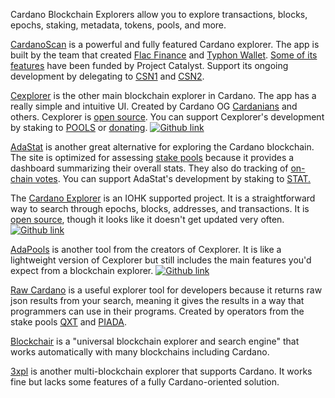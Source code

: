 Cardano Blockchain Explorers allow you to explore transactions, blocks, epochs, staking, metadata, tokens, pools, and more.

[CardanoScan](https://cardanoscan.io/) is a powerful and fully featured Cardano explorer. The app is built by the team that created [Flac Finance](https://twitter.com/FlacFinance) and [Typhon Wallet](https://twitter.com/TyphonWallet). [Some of its features](https://projectcatalyst.io/funds/8/f8-developer-ecosystem/cardanoscanio-upgrade) have been funded by Project Catalyst. Support its ongoing development by delegating to [CSN1](https://cexplorer.io/pool/pool10hex9l4wjgqarvhr94xgyh9frv5lhtajhrj4dah0kl65jtws30khttps://) and [CSN2](https://cexplorer.io/pool/pool1mfgqn8n658vjdcvg3xgtr3qyet64fht0dzsukqeznxw36z8g2k6https://).

[Cexplorer](https://cexplorer.io/) is the other main blockchain explorer in Cardano. The app has a really simple and intuitive UI. Created by Cardano OG [Cardanians](https://twitter.com/Cardanians_io) and others. Cexplorer is [open source](https://github.com/cexplorer/cexplorer.io). You can support Cexplorer's development by staking to [POOLS](https://cexplorer.io/pool/pool1cduc7ut6grhqyavrmm3gzcdf4qfdsjk7vdwcxy9c0r5fyaxh2sqhttps://) or [donating](https://cexplorer.io/donate).
[![Github link](https://img.shields.io/badge/GitHub-100000?style=for-the-badge&logo=github&logoColor=white)](https://github.com/cexplorer/cexplorer.io)

[AdaStat](https://adastat.net/) is another great alternative for exploring the Cardano blockchain. The site is optimized for assessing [stake pools](https://adastat.net/pools) because it provides a dashboard summarizing their overall stats. They also do tracking of [on-chain votes](https://adastat.net/polls). You can support AdaStat's development by staking to [STAT.](https://adastat.net/pools/77b0a93c26ac65be36e9a9f220f9a43cbc57d705fc5d8f1de5fdeea1)

The [Cardano Explorer](https://explorer.cardano.org/) is an IOHK supported project. It is a straightforward way to search through epochs, blocks, addresses, and transactions. It is [open source](https://github.com/input-output-hk/cardano-explorer-app), though it looks like it doesn't get updated very often.
[![Github link](https://img.shields.io/badge/GitHub-100000?style=for-the-badge&logo=github&logoColor=white)](https://github.com/input-output-hk/cardano-explorer-app)

[AdaPools](https://adapools.org/) is another tool from the creators of Cexplorer. It is like a lightweight version of Cexplorer but still includes the main features you'd expect from a blockchain explorer.
[![Github link](https://img.shields.io/badge/GitHub-100000?style=for-the-badge&logo=github&logoColor=white)](https://github.com/cardanians/adapools.org)

[Raw Cardano](https://rawcardano.app/) is a useful explorer tool for developers because it returns raw json results from your search, meaning it gives the results in a way that programmers can use in their programs. Created by operators from the stake pools [QXT](https://twitter.com/quixotepool) and [PIADA](https://twitter.com/Piada_stakePool).

[Blockchair](https://blockchair.com/cardano) is a "universal blockchain explorer and search engine" that works automatically with many blockchains including Cardano.

[3xpl](https://3xpl.com/cardano) is another multi-blockchain explorer that supports Cardano. It works fine but lacks some features of a fully Cardano-oriented solution.
